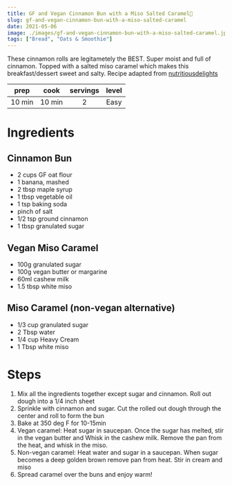 ```yaml
---
title: GF and Vegan Cinnamon Bun with a Miso Salted Caramel🌱
slug: gf-and-vegan-cinnamon-bun-with-a-miso-salted-caramel
date: 2021-05-06
image: ./images/gf-and-vegan-cinnamon-bun-with-a-miso-salted-caramel.jpg
tags: ["Bread", "Oats & Smoothie"]
---
```


<StyledParagraph>These cinnamon rolls are legitametely the BEST. Super moist and full of cinnamon. Topped with a salted miso caramel which makes this breakfast/dessert sweet and salty. Recipe adapted from <a href= "https://www.instagram.com/nutritiousdelights/">nutritiousdelights</a></StyledParagraph>

| prep | cook | servings | level |
| :--: | :--: | :------: | :---: |
| 10 min | 10 min |  2  | Easy  |

# Ingredients

## Cinnamon Bun
- <ListItem>2 cups GF oat flour</ListItem>
- <ListItem>1 banana, mashed</ListItem>
- <ListItem>2 tbsp maple syrup</ListItem>
- <ListItem>1 tbsp vegetable oil</ListItem>
- <ListItem>1 tsp baking soda</ListItem>
- <ListItem>pinch of salt</ListItem>
- <ListItem>1/2 tsp ground cinnamon</ListItem>
- <ListItem>1 tbsp granulated sugar</ListItem>

## Vegan Miso Caramel 
- <ListItem>100g granulated sugar</ListItem>
- <ListItem>100g vegan butter or margarine</ListItem>
- <ListItem>60ml cashew milk</ListItem>
- <ListItem>1.5 tbsp white miso</ListItem>

## Miso Caramel (non-vegan alternative)
- <ListItem>1/3 cup granulated sugar</ListItem>
- <ListItem>2 Tbsp water</ListItem>
- <ListItem>1/4 cup Heavy Cream</ListItem>
- <ListItem>1 Tbsp white miso</ListItem>

# Steps

1. Mix all the ingredients together except sugar and cinnamon. Roll out dough into a 1/4 inch sheet
2. Sprinkle with cinnamon and sugar. Cut the rolled out dough through the center and roll to form the bun 
3. Bake at 350 deg F for 10-15min 
4. Vegan caramel: Heat sugar in saucepan. Once the sugar has melted, stir in the vegan butter and Whisk in the cashew milk. Remove the pan from the heat, and whisk in the miso.
5. Non-vegan caramel: Heat water and sugar in a saucepan. When sugar becomes a deep golden brown remove pan from heat. Stir in cream and miso
6. Spread caramel over the buns and enjoy warm! 
